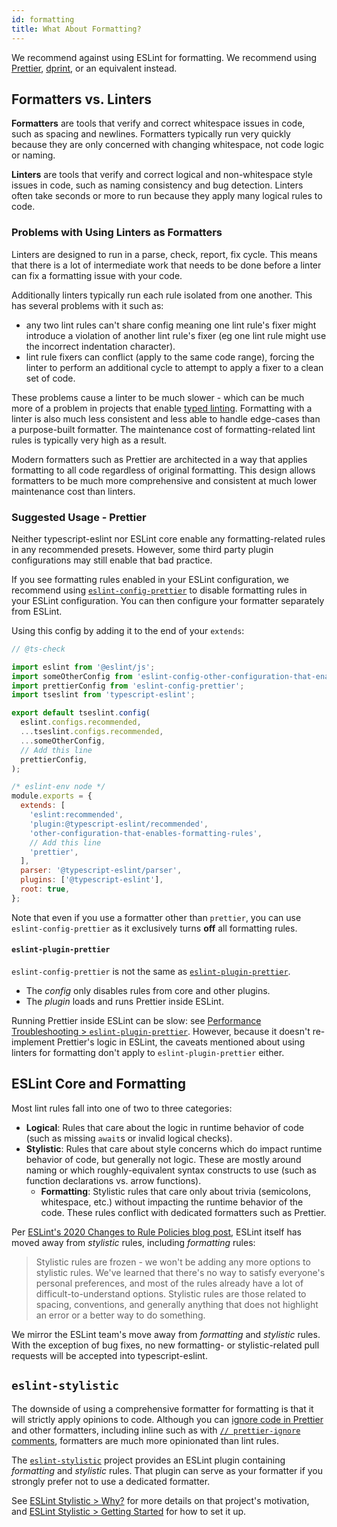 ```yaml
---
id: formatting
title: What About Formatting?
---
```



We recommend against using ESLint for formatting.
We recommend using [Prettier](https://prettier.io), [dprint](https://dprint.dev), or an equivalent instead.

## Formatters vs. Linters

**Formatters** are tools that verify and correct whitespace issues in code, such as spacing and newlines.
Formatters typically run very quickly because they are only concerned with changing whitespace, not code logic or naming.

**Linters** are tools that verify and correct logical and non-whitespace style issues in code, such as naming consistency and bug detection.
Linters often take seconds or more to run because they apply many logical rules to code.

### Problems with Using Linters as Formatters

Linters are designed to run in a parse, check, report, fix cycle. This means that there is a lot of intermediate work that needs to be done before a linter can fix a formatting issue with your code.

Additionally linters typically run each rule isolated from one another. This has several problems with it such as:

- any two lint rules can't share config meaning one lint rule's fixer might introduce a violation of another lint rule's fixer (eg one lint rule might use the incorrect indentation character).
- lint rule fixers can conflict (apply to the same code range), forcing the linter to perform an additional cycle to attempt to apply a fixer to a clean set of code.

These problems cause a linter to be much slower - which can be much more of a problem in projects that enable [typed linting](../../getting-started/Typed_Linting.mdx).
Formatting with a linter is also much less consistent and less able to handle edge-cases than a purpose-built formatter.
The maintenance cost of formatting-related lint rules is typically very high as a result.

Modern formatters such as Prettier are architected in a way that applies formatting to all code regardless of original formatting.
This design allows formatters to be much more comprehensive and consistent at much lower maintenance cost than linters.

### Suggested Usage - Prettier

Neither typescript-eslint nor ESLint core enable any formatting-related rules in any recommended presets.
However, some third party plugin configurations may still enable that bad practice.

If you see formatting rules enabled in your ESLint configuration, we recommend using [`eslint-config-prettier`](https://github.com/prettier/eslint-config-prettier) to disable formatting rules in your ESLint configuration.
You can then configure your formatter separately from ESLint.

Using this config by adding it to the end of your `extends`:

<Tabs groupId="eslint-config">
<TabItem value="Flat Config">

```js title="eslint.config.js"
// @ts-check

import eslint from '@eslint/js';
import someOtherConfig from 'eslint-config-other-configuration-that-enables-formatting-rules';
import prettierConfig from 'eslint-config-prettier';
import tseslint from 'typescript-eslint';

export default tseslint.config(
  eslint.configs.recommended,
  ...tseslint.configs.recommended,
  ...someOtherConfig,
  // Add this line
  prettierConfig,
);
```

</TabItem>
<TabItem value="Legacy Config">

```js title=".eslintrc.js"
/* eslint-env node */
module.exports = {
  extends: [
    'eslint:recommended',
    'plugin:@typescript-eslint/recommended',
    'other-configuration-that-enables-formatting-rules',
    // Add this line
    'prettier',
  ],
  parser: '@typescript-eslint/parser',
  plugins: ['@typescript-eslint'],
  root: true,
};
```

</TabItem>
</Tabs>

Note that even if you use a formatter other than `prettier`, you can use `eslint-config-prettier` as it exclusively turns **off** all formatting rules.

#### `eslint-plugin-prettier`

`eslint-config-prettier` is not the same as [`eslint-plugin-prettier`](https://github.com/prettier/eslint-plugin-prettier).

- The _config_ only disables rules from core and other plugins.
- The _plugin_ loads and runs Prettier inside ESLint.

Running Prettier inside ESLint can be slow: see [Performance Troubleshooting > `eslint-plugin-prettier`](../typed-linting/Performance.mdx#eslint-plugin-prettier).
However, because it doesn't re-implement Prettier's logic in ESLint, the caveats mentioned about using linters for formatting don't apply to `eslint-plugin-prettier` either.

## ESLint Core and Formatting

Most lint rules fall into one of two to three categories:

- **Logical**: Rules that care about the logic in runtime behavior of code (such as missing `await`s or invalid logical checks).
- **Stylistic**: Rules that care about style concerns which do impact runtime behavior of code, but generally not logic. These are mostly around naming or which roughly-equivalent syntax constructs to use (such as function declarations vs. arrow functions).
  - **Formatting**: Stylistic rules that care only about trivia (semicolons, whitespace, etc.) without impacting the runtime behavior of the code. These rules conflict with dedicated formatters such as Prettier.

Per [ESLint's 2020 Changes to Rule Policies blog post](https://eslint.org/blog/2020/05/changes-to-rules-policies#what-are-the-changes), ESLint itself has moved away from _stylistic_ rules, including _formatting_ rules:

> Stylistic rules are frozen - we won't be adding any more options to stylistic rules.
> We've learned that there's no way to satisfy everyone's personal preferences, and most of the rules already have a lot of difficult-to-understand options.
> Stylistic rules are those related to spacing, conventions, and generally anything that does not highlight an error or a better way to do something.

We mirror the ESLint team's move away from _formatting_ and _stylistic_ rules.
With the exception of bug fixes, no new formatting- or stylistic-related pull requests will be accepted into typescript-eslint.

## `eslint-stylistic`

The downside of using a comprehensive formatter for formatting is that it will strictly apply opinions to code.
Although you can [ignore code in Prettier](https://prettier.io/docs/en/ignore.html) and other formatters, including inline such as with [`// prettier-ignore` comments](https://prettier.io/docs/en/ignore.html#javascript), formatters are much more opinionated than lint rules.

The [`eslint-stylistic`](https://eslint.style) project provides an ESLint plugin containing _formatting_ and _stylistic_ rules.
That plugin can serve as your formatter if you strongly prefer not to use a dedicated formatter.

See [ESLint Stylistic > Why?](https://eslint.style/guide/why) for more details on that project's motivation, and [ESLint Stylistic > Getting Started](https://eslint.style/guide/getting-started) for how to set it up.
